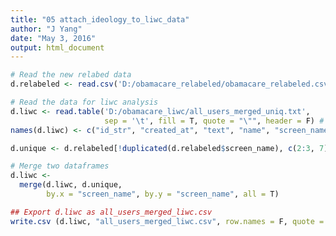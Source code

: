 ```yaml
---
title: "05 attach_ideology_to_liwc_data"
author: "J Yang"
date: "May 3, 2016"
output: html_document
---
```



```r
# Read the new relabed data
d.relabeled <- read.csv('D:/obamacare_relabeled/obamacare_relabeled.csv')

# Read the data for liwc analysis
d.liwc <- read.table('D:/obamacare_liwc/all_users_merged_uniq.txt', 
                     sep = '\t', fill = T, quote = "\"", header = F) # have some problems here.
names(d.liwc) <- c("id_str", "created_at", "text", "name", "screen_name")
```

```r
d.unique <- d.relabeled[!duplicated(d.relabeled$screen_name), c(2:3, 7)]

# Merge two dataframes
d.liwc <- 
  merge(d.liwc, d.unique,
        by.x = "screen_name", by.y = "screen_name", all = T)

## Export d.liwc as all_users_merged_liwc.csv
write.csv (d.liwc, "all_users_merged_liwc.csv", row.names = F, quote = T)
```
